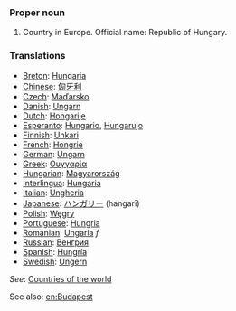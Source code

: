 ===Proper noun===
# Country in Europe. Official name: Republic of Hungary.
===Translations===
*[[Breton]]: [[Hungaria]]
*[[Chinese]]: [[匈牙利]]
*[[Czech]]: [[Maďarsko]]
*[[Danish]]: [[Ungarn]]
*[[Dutch]]: [[Hongarije]]
*[[Esperanto]]: [[Hungario]], [[Hungarujo]]
*[[Finnish]]: [[Unkari]]
*[[French]]: [[Hongrie]]
*[[German]]: [[Ungarn]]
*[[Greek]]: [[Ουγγαρία]]
*[[Hungarian]]: [[Magyarország]]
*[[Interlingua]]: [[Hungaria]]
*[[Italian]]: [[Ungheria]]
*[[Japanese]]: [[ハンガリー]] (hangarī)
*[[Polish]]: [[Węgry]]
*[[Portuguese]]: [[Hungria]]
*[[Romanian]]: [[Ungaria]] ''f''
*[[Russian]]: [[Венгрия]]
*[[Spanish]]: [[Hungría]]
*[[Swedish]]: [[Ungern]]

''See'': [[Countries of the world]]

See also: [[en:Budapest]]